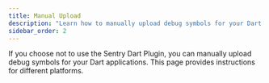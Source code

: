```yaml
---
title: Manual Upload
description: "Learn how to manually upload debug symbols for your Dart applications."
sidebar_order: 2
---
```


If you choose not to use the Sentry Dart Plugin, you can manually upload debug symbols for your Dart applications. This page provides instructions for different platforms.

<PlatformContent includePath="debug-symbols/manual-upload" /> 